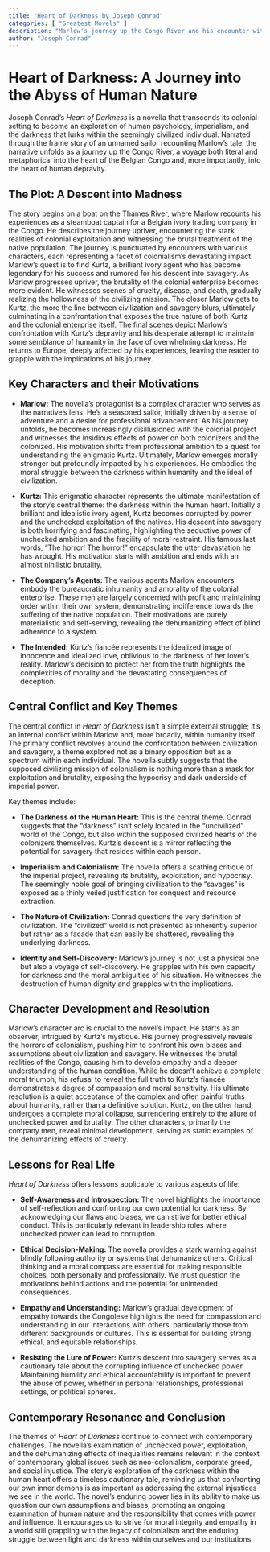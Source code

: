 ```yaml
---
title: "Heart of Darkness by Joseph Conrad"
categories: [ "Greatest Movels" ]
description: "Marlow's journey up the Congo River and his encounter with the mysterious Kurtz."
author: "Joseph Conrad"
---
```

# Heart of Darkness: A Journey into the Abyss of Human Nature

Joseph Conrad's *Heart of Darkness* is a novella that transcends its colonial setting to become an exploration of human psychology, imperialism, and the darkness that lurks within the seemingly civilized individual. Narrated through the frame story of an unnamed sailor recounting Marlow's tale, the narrative unfolds as a journey up the Congo River, a voyage both literal and metaphorical into the heart of the Belgian Congo and, more importantly, into the heart of human depravity.


## The Plot: A Descent into Madness

The story begins on a boat on the Thames River, where Marlow recounts his experiences as a steamboat captain for a Belgian ivory trading company in the Congo. He describes the journey upriver, encountering the stark realities of colonial exploitation and witnessing the brutal treatment of the native population. The journey is punctuated by encounters with various characters, each representing a facet of colonialism's devastating impact. Marlow's quest is to find Kurtz, a brilliant ivory agent who has become legendary for his success and rumored for his descent into savagery. As Marlow progresses upriver, the brutality of the colonial enterprise becomes more evident. He witnesses scenes of cruelty, disease, and death, gradually realizing the hollowness of the civilizing mission. The closer Marlow gets to Kurtz, the more the line between civilization and savagery blurs, ultimately culminating in a confrontation that exposes the true nature of both Kurtz and the colonial enterprise itself. The final scenes depict Marlow's confrontation with Kurtz's depravity and his desperate attempt to maintain some semblance of humanity in the face of overwhelming darkness. He returns to Europe, deeply affected by his experiences, leaving the reader to grapple with the implications of his journey.


## Key Characters and their Motivations

* **Marlow:** The novella's protagonist is a complex character who serves as the narrative's lens. He's a seasoned sailor, initially driven by a sense of adventure and a desire for professional advancement. As his journey unfolds, he becomes increasingly disillusioned with the colonial project and witnesses the insidious effects of power on both colonizers and the colonized. His motivation shifts from professional ambition to a quest for understanding the enigmatic Kurtz. Ultimately, Marlow emerges morally stronger but profoundly impacted by his experiences. He embodies the moral struggle between the darkness within humanity and the ideal of civilization.

* **Kurtz:** This enigmatic character represents the ultimate manifestation of the story's central theme: the darkness within the human heart. Initially a brilliant and idealistic ivory agent, Kurtz becomes corrupted by power and the unchecked exploitation of the natives. His descent into savagery is both horrifying and fascinating, highlighting the seductive power of unchecked ambition and the fragility of moral restraint. His famous last words, "The horror! The horror!" encapsulate the utter devastation he has wrought. His motivation starts with ambition and ends with an almost nihilistic brutality.

* **The Company's Agents:** The various agents Marlow encounters embody the bureaucratic inhumanity and amorality of the colonial enterprise. These men are largely concerned with profit and maintaining order within their own system, demonstrating indifference towards the suffering of the native population. Their motivations are purely materialistic and self-serving, revealing the dehumanizing effect of blind adherence to a system.

* **The Intended:**  Kurtz's fiancée represents the idealized image of innocence and idealized love, oblivious to the darkness of her lover’s reality. Marlow's decision to protect her from the truth highlights the complexities of morality and the devastating consequences of deception.


## Central Conflict and Key Themes

The central conflict in *Heart of Darkness* isn't a simple external struggle; it's an internal conflict within Marlow and, more broadly, within humanity itself.  The primary conflict revolves around the confrontation between civilization and savagery, a theme explored not as a binary opposition but as a spectrum within each individual. The novella subtly suggests that the supposed civilizing mission of colonialism is nothing more than a mask for exploitation and brutality, exposing the hypocrisy and dark underside of imperial power.


Key themes include:

* **The Darkness of the Human Heart:** This is the central theme. Conrad suggests that the "darkness" isn't solely located in the "uncivilized" world of the Congo, but also within the supposed civilized hearts of the colonizers themselves.  Kurtz's descent is a mirror reflecting the potential for savagery that resides within each person.

* **Imperialism and Colonialism:** The novella offers a scathing critique of the imperial project, revealing its brutality, exploitation, and hypocrisy. The seemingly noble goal of bringing civilization to the "savages" is exposed as a thinly veiled justification for conquest and resource extraction.

* **The Nature of Civilization:**  Conrad questions the very definition of civilization.  The "civilized" world is not presented as inherently superior but rather as a facade that can easily be shattered, revealing the underlying darkness.

* **Identity and Self-Discovery:**  Marlow's journey is not just a physical one but also a voyage of self-discovery. He grapples with his own capacity for darkness and the moral ambiguities of his situation. He witnesses the destruction of human dignity and grapples with the implications.


## Character Development and Resolution

Marlow's character arc is crucial to the novel's impact. He starts as an observer, intrigued by Kurtz's mystique. His journey progressively reveals the horrors of colonialism, pushing him to confront his own biases and assumptions about civilization and savagery. He witnesses the brutal realities of the Congo, causing him to develop empathy and a deeper understanding of the human condition. While he doesn't achieve a complete moral triumph, his refusal to reveal the full truth to Kurtz's fiancée demonstrates a degree of compassion and moral sensitivity. His ultimate resolution is a quiet acceptance of the complex and often painful truths about humanity, rather than a definitive solution. Kurtz, on the other hand, undergoes a complete moral collapse, surrendering entirely to the allure of unchecked power and brutality. The other characters, primarily the company men, reveal minimal development, serving as static examples of the dehumanizing effects of cruelty.


## Lessons for Real Life

*Heart of Darkness* offers lessons applicable to various aspects of life:

* **Self-Awareness and Introspection:** The novel highlights the importance of self-reflection and confronting our own potential for darkness.  By acknowledging our flaws and biases, we can strive for better ethical conduct. This is particularly relevant in leadership roles where unchecked power can lead to corruption.

* **Ethical Decision-Making:** The novella provides a stark warning against blindly following authority or systems that dehumanize others. Critical thinking and a moral compass are essential for making responsible choices, both personally and professionally. We must question the motivations behind actions and the potential for unintended consequences.

* **Empathy and Understanding:**  Marlow's gradual development of empathy towards the Congolese highlights the need for compassion and understanding in our interactions with others, particularly those from different backgrounds or cultures.  This is essential for building strong, ethical, and equitable relationships.

* **Resisting the Lure of Power:** Kurtz's descent into savagery serves as a cautionary tale about the corrupting influence of unchecked power. Maintaining humility and ethical accountability is important to prevent the abuse of power, whether in personal relationships, professional settings, or political spheres.


## Contemporary Resonance and Conclusion

The themes of *Heart of Darkness* continue to connect with contemporary challenges. The novella's examination of unchecked power, exploitation, and the dehumanizing effects of inequalities remains relevant in the context of contemporary global issues such as neo-colonialism, corporate greed, and social injustice. The story’s exploration of the darkness within the human heart offers a timeless cautionary tale, reminding us that confronting our own inner demons is as important as addressing the external injustices we see in the world.  The novel's enduring power lies in its ability to make us question our own assumptions and biases, prompting an ongoing examination of human nature and the responsibility that comes with power and influence.  It encourages us to strive for moral integrity and empathy in a world still grappling with the legacy of colonialism and the enduring struggle between light and darkness within ourselves and our institutions.

